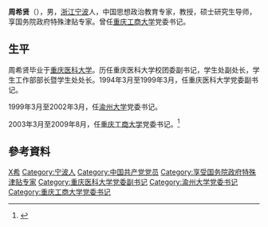{{Otheruses|other=名为周希贤的其他人物|周希贤}}

'''周希贤'''（{{bd|1947年|6月|}}），男，[[浙江|浙江]][[宁波|宁波]]人，中国思想政治教育专家，教授，硕士研究生导师，享国务院政府特殊津贴专家。曾任[[重庆工商大学|重庆工商大学]]党委书记。

== 生平 ==
周希贤毕业于[[重庆医科大学|重庆医科大学]]。历任重庆医科大学校团委副书记，学生处副处长，学生工作部部长暨学生处处长。1994年3月至1999年3月，任重庆医科大学党委副书记。

1999年3月至2002年3月，任[[渝州大学|渝州大学]]党委书记。

2003年3月至2009年8月，任[[重庆工商大学|重庆工商大学]]党委书记。<ref>{{cite web |url=http://www.ctbu.edu.cn/2008/list.php?mod=overview&block=zhouxixian |title=周希贤 书记 |accessdate=2008-09-01 |deadurl=yes |archiveurl=https://web.archive.org/web/20081014162059/http://www.ctbu.edu.cn/2008/list.php?mod=overview&block=zhouxixian |archivedate=2008-10-14 }}</ref>

== 參考資料 ==
{{reflist}}

{{Authority control}}
{{DEFAULTSORT:Zhou}}
[[Category:周姓|X希]]
[[Category:宁波人|Category:宁波人]]
[[Category:中国共产党党员|Category:中国共产党党员]]
[[Category:享受国务院政府特殊津贴专家|Category:享受国务院政府特殊津贴专家]]
[[Category:重庆医科大学党委副书记|Category:重庆医科大学党委副书记]]
[[Category:渝州大学党委书记|Category:渝州大学党委书记]]
[[Category:重庆工商大学党委书记|Category:重庆工商大学党委书记]]